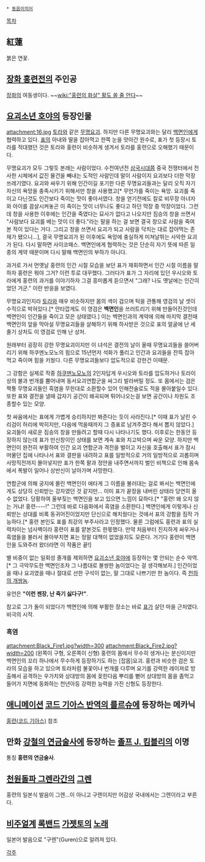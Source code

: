  * [[동음이의어]]
[[목차]]

== 紅蓮 ==
붉은 연꽃. 

== [[장화 홍련]]전의 주인공 ==
[[장화]]의 여동생이다. ~~[[wiki:"홍련의 화살" 활도 쏠 줄 안다]]~~

== [[요괴소년 호야]]의 등장인물 ==
attachment:16.jpg
[[토라]]와 같은 [[무명요괴]]. 하지만 다른 무명요괴와는 달리 [[백면인]]에게 협력하고 있다. [[표]]의 아내와 딸을 잡아먹고 한쪽 눈을 앗아간 원수로, 표가 첫 등장시 토라를 적대했던 것은 토라와 홍련이 비슷하게 생겨서 토라를 홍련으로 오해했기 때문이다.

무명요괴가 모두 그렇듯 본래는 사람이었다. 수천여년전 [[삼국시대]]쯤 중국 전쟁터에서 전사한 시체에서 값진 물건을 빼내는 도적인 사람인데 말이 사람이지 요괴보다 더한 막장 쓰레기였다. 요괴와 싸우기 위해 인간이길 포기한 다른 무명요괴들과는 달리 오직 자기자신의 욕망을 충족시키기 위해서만 창을 사용했고[* 무언가를 죽이는 욕망. 요괴를 죽이고 다닌것도 인간보다 죽이는 맛이 좋아서였다. 창을 얻기전에도 칼로 비무장 아녀자와 아이를 끔살시켜놓곤 이 죽이는 맛이 너무나도 좋다고 하던 막장 중 막장이었다. 그런데 창을 사용한 이후에는 인간을 죽였다는 묘사가 없다고 나오지만 짐승의 창을 쓰면서 "사람보다 요괴를 베는 맛이 더 좋다."라는 말을 하는 걸 보면 결국 창으로 사람을 죽여본 적이 있다는 거다. 그리고 창을 쓰면서 요괴가 되고 사람을 닥치는 대로 잡아먹는 존재가 됐으니...], 결국 무명요괴가 된 이후에도 욕망에 충실하게 미쳐날뛰는 사악한 요괴가 된다. 다시 말하면 사이코패스. 백면인에게 협력하는 것은 단순히 자기 뜻에 따른 일종의 계약 때문이며 다시 말해 백면인의 부하가 아니다.

과거로 가서 먼옛날 홍련의 인간 시절 모습을 보던 표가 재회하면서 인간 시절 이름을 말하자 홍련은 뭐야 그거? 이런 투로 대꾸했다. 그러다가 표가 그 자리에 있던 우시오와 토라에게 홍련의 과거를 이야기하자 그걸 흥미롭게 듣으면서 "그래? 나도 옛날에는 인간이었던 거군." 이란 반응을 보였다.

무명요괴인지라 [[토라]]와 매우 비슷하지만 몸의 색이 검으며 턱을 관통해 영검의 날 셋이 수직으로 박혀있다.[* 안타깝게도 이 영검은 '''백면인'''을 쓰러트리기 위해 만들어진것인데 백면인이 인간들을 죽이고 모은 상태였다.] 이는 백면인과의 계약에 의해 마지막 결전때 백면인의 앞을 막아설 무명요괴들을 살해하기 위해 하사받은 것으로 표의 얼굴에 난 세줄기 상처도 이 영검로 인해 난 상처.

원래부터 굉장히 강한 무명요괴이지만 이 녀석은 결전의 날이 올때 무명요괴들을 쓸어버리기 위해 하쿠멘노모노의 힘으로 15년먼저 석화가 풀리고 인간과 요괴들을 잔뜩 잡아먹고 죽이며 힘을 키웠다. 다른 무명요괴들보다 압도적으로 강한건 이때문.

그 강함은 실제로 작중 [[하쿠멘노모노]]의 2인자답게 우시오와 토라를 압도하거나 토라이상의 불과 번개를 뿜어내며 동서요괴연합군을 싸그리 발라버릴 정도. 또 몸에서는 검은 짝퉁 무명요괴들인 흑염을 무한대로 소환할수 있어 인해전술로도 적을 몰아붙일수 있다. 또한 표와 결전을 낼때 갑자기 공간이 왜곡되며 튀어나오는걸 보면 공간이나 차원도 조종할수 있는 모양.

첫 싸움에서는 표에게 가볍게 승리하지만 봐준다는 듯이 사라진다.[* 이때 표가 날린 수리검이 허리에 박히지만, 다음에 먹을때까지 그 증표로 남겨주겠다 해서 뽑지 않았다.] 요괴들이 새로운 짐승의 창을 만들려고 할때 다시 나타나기도 했다. 이후로는 한동안 등장하지 않는데 표가 만신창이인 상태를 보면 계속 표와 치고박으며 싸운 모양. 하지만 백면인이 완전히 부활하여 인간 요괴 연합군과 격전을 벌이고 자신을 호출해서 표가 잠시 머물던 집에 나타나서 표와 결판을 내려하고 표를 일방적으로 거의 일방적으로 괴롭히며 사망직전까지 몰아넣지만 표가 한쪽 팔과 정안을 내주면서까지 벌인 비책으로 인해 몸속에서 폭발이 일어나 상반신이 날아가며 사망한다.

연합군에 의해 궁지에 몰린 백면인이 애타게 그 이름을 불러대는 걸로 봐서는 백면인에게도 상당히 신뢰받는 강자였던 것 같지만... 이미 표가 끝장을 내버린 상태라 당연히 올 수 없었다. 당황하여 울부짖는 백면인을 보고 있으면 느낌이 묘하다.[* "홍련! 왜 오지 않는 거냐! 홍련----!" 그런데 바로 다음화에서 흑염을 소환한다.] 백면인에게 이렇게나 신뢰받는 상대를 비록 동귀어진이었지만 단신으로 해치웠다는 것에서 표의 강함을 짐작 가능하다.[* 홍련 본인도 표를 최강의 부주사라고 인정했다. 물론 그럼에도 홍련과 표의 실력차이는 넘사벽이라 홍련이 표를 얕본것도 한몫했다. 만약 처음부터 진지하게 싸우거나 흑염들을 불러서 몰아부치면 표는 정말 대책이 없었을지도 모른다. 거기다 홍련이 백면인을 도와주러 왔더라면 이 작품은 끝!]

별 비중이 없는 일회성 졸개를 제외하면 [[요괴소년 호야]]에 등장하는 몇 안되는 순수 악역.[* 그 극악무도한 백면인조차 그 나름대로 불쌍한 놈이었다는 걸 생각해보자.] 인간이었을 때나 요괴였을 때나 절대로 선한 구석이 없는, 말 그대로 나쁘기만 한 놈이다. 즉 [[천하의 개쌍놈]].

유언은 '''"이런 젠장, 난 죽기 싫다구!"'''.

참고로 그가 돌이 되었다가 백면인에 의해 부활한 장소는 바로 [[표]]가 살던 마을 근처였다. 비극의 시작.

=== 흑염 ===
attachment:Black_Fire1.jpg?width=300 attachment:Black_Fire2.jpg?width=200
(왼쪽이 구형, 오른쪽이 신형)
홍련의 몸에서 무수히 생겨나는 분신이지만 백면인의 꼬리 하나에서 무수하게 등장하기도 하는 [잡몹]요괴. 홍련과 비슷한 검은 토라의 모습을 하고 있으며 토라처럼 불꽃이나 번개를 다루며 요기를 강력한 레이져로 방출해서 공격하는 우가치와 상대방의 몸에 꽂힌다음 뿌리를 뻗어 상대방의 몸을 좀먹고 들어가 지면에 동화하는 천년아등 강력한 능력을 가진 신형도 등장한다.

== [[애니메이션]] [[코드 기아스 반역의 를르슈]]에 등장하는 메카닉 ==
[[홍련(코드 기아스)]] 참조

== 만화 [[강철의 연금술사]]에 등장하는 [[졸프 J. 킴블리]]의 이명 ==
통칭 '''홍련의 연금술사'''.

== [[천원돌파 그렌라간]]의 [[그렌]] ==
홍련의 일본식 발음이 그렌...이 아니고 구렌이지만 어감상 국내에서는 그렌이라고 부른다.

== [[비주얼계]] [[록밴드]] [[가젯토]]의 [[노래]] ==
일본어 발음으로 "구렌"(Guren)으로 알려져 있다.

{{{#!html
<object id='skplayer' name='skplayer' width='480' height='412' classid='clsid:D27CDB6E-AE6D-11cf-96B8-444553540000' codebase='http://download.macromedia.com/pub/shockwave/cabs/flash/swflash.cab#version=9.0.115.00'><param name='movie' value='http://v.nate.com/v.sk/movie/0|212765156/20100502120501070929491001' /><param name='allowFullscreen' value='true' /><param name='allowScriptAccess' value='always' /><param name='wmode' value='transparent' /><embed src='http://v.nate.com/v.sk/movie/0|212765156/20100502120501070929491001' wmode='transparent' allowScriptAccess='always' allowFullscreen='true' name='skplayer' width='480' height='412' type='application/x-shockwave-flash' pluginspage='http://www.macromedia.com/go/getflashplayer' /></object>
}}}

[[각주]]
